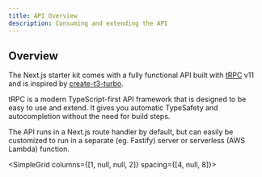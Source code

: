 ```yaml
---
title: API Overview
description: Consuming and extending the API
---
```


## Overview

The Next.js starter kit comes with a fully functional API built with [tRPC](https://trpc.io) v11 and is inspired by [create-t3-turbo](https://github.com/t3-oss/create-t3-turbo).

tRPC is a modern TypeScript-first API framework that is designed to be easy to use and extend.
It gives you automatic TypeSafety and autocompletion without the need for build steps.

The API runs in a Next.js route handler by default, but can easily be customized to run in a separate (eg. Fastify) server or serverless (AWS Lambda) function.

<SimpleGrid columns={[1, null, null, 2]} spacing={[4, null, 8]}>
  <QuickLink
    href="/docs/nextjs-starter-kit/api/conventions"
    width="100%"
    mt="8"
    title="Conventions"
    description="Learn about the conventions used in the API."
    label="Get started"
  />

  <QuickLink
    href="/docs/nextjs-starter-kit/api/define-procedures"
    width="100%"
    mt="8"
    title="Define procedures"
    description="Learn how to extend the API."
    label="Get started"
  />
</SimpleGrid>
